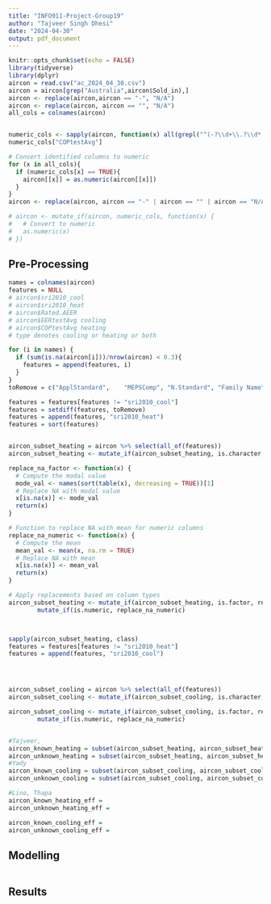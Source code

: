 ---
title: "INFO911-Project-Group19"
author: "Tajveer Singh Dhesi"
date: "2024-04-30"
output: pdf_document
---

```{r setup, include=FALSE}
knitr::opts_chunk$set(echo = FALSE)
library(tidyverse)
library(dplyr)
aircon = read.csv("ac_2024_04_30.csv")
aircon = aircon[grep("Australia",aircon$Sold_in),]
aircon <- replace(aircon,aircon == "-", "N/A")
aircon <- replace(aircon, aircon == "", "N/A")
all_cols = colnames(aircon)


numeric_cols <- sapply(aircon, function(x) all(grepl("^(-?\\d+\\.?\\d*|N/A|-)$", x)))
numeric_cols["COPtestAvg"]

# Convert identified columns to numeric
for (x in all_cols){
  if (numeric_cols[x] == TRUE){
    aircon[[x]] = as.numeric(aircon[[x]])
  }
}
aircon <- replace(aircon, aircon == "-" | aircon == "" | aircon == "N/A", NA)

# aircon <- mutate_if(aircon, numeric_cols, function(x) {
#   # Convert to numeric
#   as.numeric(x)
# })

```

## Pre-Processing
```{r}
names = colnames(aircon)
features = NULL
# aircon$sri2010_cool
# aircon$sri2010_heat
# aircon$Rated.AEER
# aircon$EERtestAvg cooling
# aircon$COPtestAvg heating
# type denotes cooling or heating or both

for (i in names) {
  if (sum(is.na(aircon[i]))/nrow(aircon) < 0.3){
    features = append(features, i)
  }
}
toRemove = c("ApplStandard",	"MEPSComp",	"N.Standard", "Family Name", "Sold_in",	"Submit_ID",	"SubmitStatus", "Demand.Response", "Capability",	"Product.Class", "Demand.Response.1",	"Availability.Status",	"Product Website",	"Representative Brand URL",	"Registration.Number", "Country", "Model_No", "ExpDate", "Type", "Phase")

features = features[features != "sri2010_cool"]
features = setdiff(features, toRemove)
features = append(features, "sri2010_heat")
features = sort(features)


aircon_subset_heating = aircon %>% select(all_of(features))
aircon_subset_heating <- mutate_if(aircon_subset_heating, is.character, as.factor)

replace_na_factor <- function(x) {
  # Compute the modal value
  mode_val <- names(sort(table(x), decreasing = TRUE))[1]
  # Replace NA with modal value
  x[is.na(x)] <- mode_val
  return(x)
}

# Function to replace NA with mean for numeric columns
replace_na_numeric <- function(x) {
  # Compute the mean
  mean_val <- mean(x, na.rm = TRUE)
  # Replace NA with mean
  x[is.na(x)] <- mean_val
  return(x)
}

# Apply replacements based on column types
aircon_subset_heating <- mutate_if(aircon_subset_heating, is.factor, replace_na_factor) %>%
        mutate_if(is.numeric, replace_na_numeric)



sapply(aircon_subset_heating, class)
features = features[features != "sri2010_heat"]
features = append(features, "sri2010_cool")




aircon_subset_cooling = aircon %>% select(all_of(features))
aircon_subset_cooling <- mutate_if(aircon_subset_cooling, is.character, as.factor)

aircon_subset_cooling <- mutate_if(aircon_subset_cooling, is.factor, replace_na_factor) %>%
        mutate_if(is.numeric, replace_na_numeric)


#Tajveer, 
aircon_known_heating = subset(aircon_subset_heating, aircon_subset_heating["sri2010_heat"] != "NA")
aircon_unknown_heating = subset(aircon_subset_heating, aircon_subset_heating["sri2010_heat"] == "NA")
#Yady
aircon_known_cooling = subset(aircon_subset_cooling, aircon_subset_cooling["sri2010_cool"] != "NA")
aircon_unknown_cooling = subset(aircon_subset_cooling, aircon_subset_cooling["sri2010_cool"] == "NA")

#Lino, Thapa
aircon_known_heating_eff = 
aircon_unknown_heating_eff = 

aircon_known_cooling_eff = 
aircon_unknown_cooling_eff = 
```

## Modelling

```{r}

```

## Results

```{r}
```
